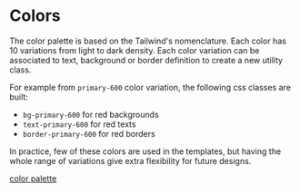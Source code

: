 
<Meta title="Foundations/Colors/Implementation" />

# Colors
The color palette is based on the Tailwind's nomenclature. Each color has 10 variations from light to dark density.
Each color variation can be associated to text, background or border definition to create a new utility class.

For example from `primary-600` color variation, the following css classes are built:
- `bg-primary-600` for red backgrounds
- `text-primary-600` for red texts
- `border-primary-600`  for red borders

In practice, few of these colors are used in the templates, but having the whole range of variations give extra flexibility for future designs.

[color palette](?path=/story/foundations-colors-list--list)

